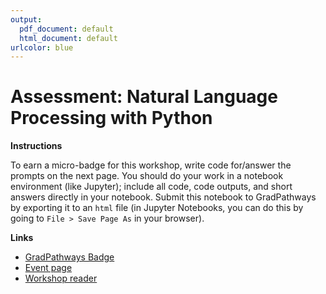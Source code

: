 ```yaml
---
output:
  pdf_document: default
  html_document: default
urlcolor: blue
---
```

\raggedright

Assessment: Natural Language Processing with Python
===================================================

**Instructions**

To earn a micro-badge for this workshop, write code for/answer the prompts on 
the next page. You should do your work in a notebook environment (like Jupyter); 
include all code, code outputs, and short answers directly in your notebook. 
Submit this notebook to GradPathways by exporting it to an `html` file (in 
Jupyter Notebooks, you can do this by going to `File > Save Page As` in your 
browser).

**Links**

+ [GradPathways Badge](https://ucd.badgr.com/public/badges/mugtjcgjSCirltrfe_91NA)
+ [Event page](https://datalab.ucdavis.edu/eventscalendar/natural-language-processing-with-python-3-part-series-3/)
+ [Workshop reader](https://ucdavisdatalab.github.io/workshop_nlp_with_python/)
